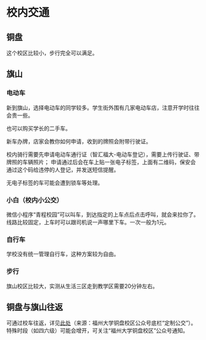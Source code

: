 # 校内交通

## 铜盘

这个校区比较小，步行完全可以满足。

## 旗山

### 电动车

新到旗山，选择电动车的同学较多。学生街外围有几家电动车店，注意开学时往往会贵一些。

也可以购买学长的二手车。

新车办牌，店家会教你如何申请，收到的牌照会附带行驶证。

校内骑行需要先申请电动车通行证（智汇福大-电动车登记），需要上传行驶证、带牌照的车辆照片；
申请通过后会在车上贴一张电子标签，上面有二维码，保安会通过这个码给违停的人登记，并发送短信提醒。

无电子标签的车可能会遭到锁车等处理。

### 小白（校内小公交）

微信小程序“青程校园”可以叫车，到达指定的上车点后点击呼叫，就会来拉你了。线路比较固定，上车时可以跟司机说一声哪里下车。一次一般为1元。

### 自行车

学校没有统一管理自行车，这种方案较为自由。

### 步行

旗山校区比较大，实测从生活三区走到教学区需要20分钟左右。

## 铜盘与旗山往返

可通过校车往返，详见[此处](https://mp.weixin.qq.com/s?__biz=Mzg5Mzc0NDc4Ng==&mid=2247486362&idx=1&sn=58ce824d62082248b38e2ba3773f5da5)（来源：福州大学铜盘校区公众号底栏“定制公交”）。特殊时段（如四六级）可能会增开，可关注“福州大学铜盘校区”公众号通知。